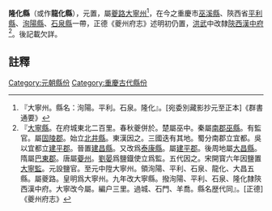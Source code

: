 '''隆化縣'''（或作'''龍化縣'''），元置，屬[[夔路|夔路]][[大寧州|大寧州]]<ref>『大寧州。縣名：洵陽。平利。石泉。隆化』。[宛委別藏影抄元至正本]《群書通要》</ref>，在今之重慶市[[巫溪縣|巫溪縣]]、陝西省[[平利縣|平利縣]]、[[洵陽縣|洵陽縣]]、[[石泉縣|石泉縣]]一帶，正德《夔州府志》述明初仍置，[[洪武|洪武]]中改隸[[陝西|陝西]][[漢中府|漢中府]]<ref>『[[大寧縣_(四川省)|大寧縣]]。在府城東北二百里。春秋夔併於。楚屬巫中。秦屬[[南郡|南郡]][[巫縣|巫縣]]。有監官。屬[[固陵郡|固陵郡]]。始立[[北井縣|北井縣]]。東漢因之。三國迭有其地。蜀分南郡立宜都。吳以宜都立[[建平郡|建平郡]]。晉置[[建昌縣|建昌縣]]。又改爲[[泰康縣|泰康縣]]。屬[[建平郡|建平郡]]。後周地屬[[大昌縣_(巫山)|大昌縣]]。隋屬[[巴東郡|巴東郡]]。唐屬[[䕫州|䕫州]]。[[劉晏|劉晏]]爲鹽鐡使立爲監。五代因之。宋開寳六年因鹽置[[大寧監|大寧監]]。元設鹽官。至元中陞大寧州。領洵陽、平利、石泉、龍化、大昌五縣。屬夔路。皇明爲大寧州。九年改大寧縣。撥洵陽、平利、石泉、隆化隸陝西漢中府。大寧改今屬。編户三里。過城、石門、羊喬。縣名歴代同』。[正德]《夔州府志》</ref>。後記載欠詳。
==註釋==
{{reflist}}
{{元朝行政區劃小作品}}
[[Category:元朝縣份|Category:元朝縣份]]
[[Category:重慶古代縣份|Category:重慶古代縣份]]